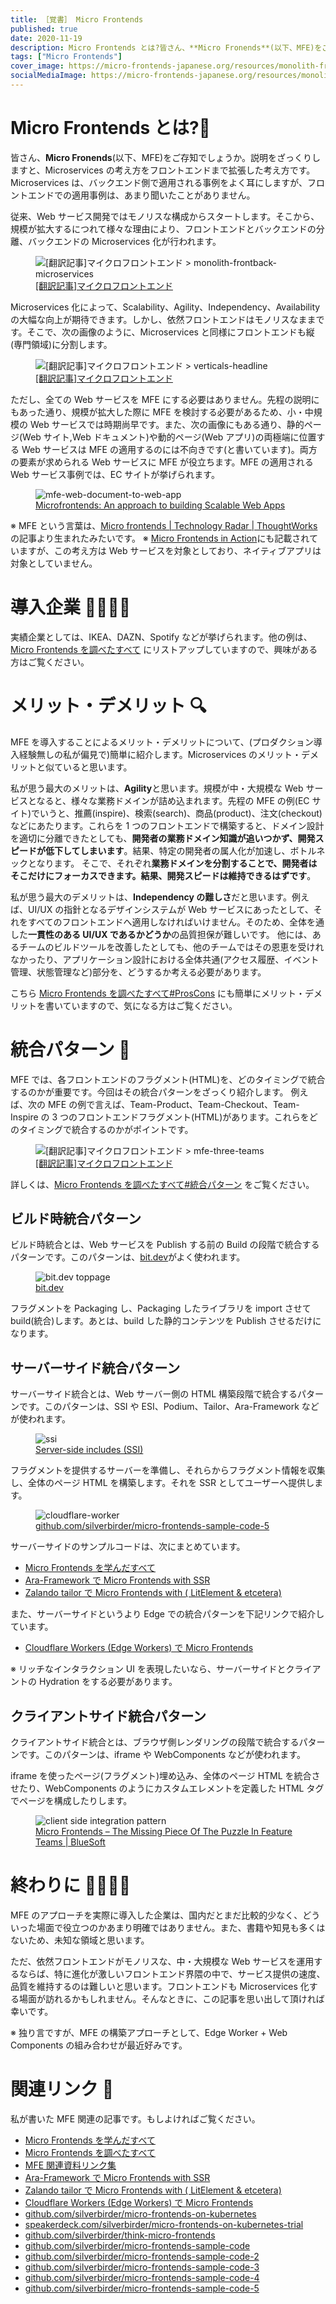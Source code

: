 ```yaml
---
title: ［覚書］ Micro Frontends
published: true
date: 2020-11-19
description: Micro Frontends とは?皆さん、**Micro Fronends**(以下、MFE)をご存知でしょうか。説明をざっくりしますと、Microservicesの考え方をフロントエンドまで拡張した考え方です。Microservicesは、バックエンド側で適用される事例をよく耳にしますが、フロントエンドでの適用事例は、あまり聞いたことがありません。
tags: ["Micro Frontends"]
cover_image: https://micro-frontends-japanese.org/resources/monolith-frontback-microservices.png
socialMediaImage: https://micro-frontends-japanese.org/resources/monolith-frontback-microservices.png
---
```



# Micro Frontends とは?🤔

皆さん、**Micro Fronends**(以下、MFE)をご存知でしょうか。説明をざっくりしますと、Microservices の考え方をフロントエンドまで拡張した考え方です。Microservices は、バックエンド側で適用される事例をよく耳にしますが、フロントエンドでの適用事例は、あまり聞いたことがありません。

従来、Web サービス開発ではモノリスな構成からスタートします。そこから、規模が拡大するにつれて様々な理由により、フロントエンドとバックエンドの分離、バックエンドの Microservices 化が行われます。

<figure title="[翻訳記事]マイクロフロントエンド > monolith-frontback-microservices">
  <Image
    src="https://micro-frontends-japanese.org/resources/monolith-frontback-microservices.png"
    width={1278}
    height={499}
    layout="constrained"
    alt="[翻訳記事]マイクロフロントエンド > monolith-frontback-microservices"
  />
  <figcaption>
    <a href="https://micro-frontends-japanese.org/">
      [翻訳記事]マイクロフロントエンド
    </a>
  </figcaption>
</figure>

Microservices 化によって、Scalability、Agility、Independency、Availability の大幅な向上が期待できます。しかし、依然フロントエンドはモノリスなままです。そこで、次の画像のように、Microservices と同様にフロントエンドも縦(専門領域)に分割します。

<figure title="[翻訳記事]マイクロフロントエンド > verticals-headline">
  <Image
    src="https://micro-frontends-japanese.org/resources/verticals-headline.png"
    width={920}
    height={509}
    layout="constrained"
    alt="[翻訳記事]マイクロフロントエンド > verticals-headline"
  />
  <figcaption>
    <a href="https://micro-frontends-japanese.org/">
      [翻訳記事]マイクロフロントエンド
    </a>
  </figcaption>
</figure>

ただし、全ての Web サービスを MFE にする必要はありません。先程の説明にもあった通り、規模が拡大した際に MFE を検討する必要があるため、小・中規模の Web サービスでは時期尚早です。また、次の画像にもある通り、静的ページ(Web サイト,Web ドキュメント)や動的ページ(Web アプリ)の両極端に位置する Web サービスは MFE の適用するのには不向きです(と書いています)。両方の要素が求められる Web サービスに MFE が役立ちます。MFE の適用される Web サービス事例では、EC サイトが挙げられます。

<figure title="mfe-web-document-to-web-app">
  <Image
    src="https://res.cloudinary.com/silverbirder/image/upload/v1613832627/silver-birder.github.io/blog/mfe-web-document-to-web-app.png"
    width={612}
    height={261}
    layout="constrained"
    alt="mfe-web-document-to-web-app"
  />
  <figcaption>
    <a href="https://www.linkedin.com/pulse/microfrontends-approach-building-scalable-web-apps-vinci-rufus">
      Microfrontends: An approach to building Scalable Web Apps
    </a>
  </figcaption>
</figure>

※ MFE という言葉は、[Micro frontends | Technology Radar | ThoughtWorks](https://www.thoughtworks.com/radar/techniques/micro-frontends) の記事より生まれたみたいです。
※ [Micro Frontends in Action](https://www.manning.com/books/micro-frontends-in-action)にも記載されていますが、この考え方は Web サービスを対象としており、ネイティブアプリは対象としていません。

# 導入企業 👨‍💼👩‍💼

実績企業としては、IKEA、DAZN、Spotify などが挙げられます。他の例は、[Micro Frontends を調べたすべて](../think_micro_frontends/index.mdx) にリストアップしていますので、興味がある方はご覧ください。

# メリット・デメリット 🔍

MFE を導入することによるメリット・デメリットについて、(プロダクション導入経験無しの私が偏見で)簡単に紹介します。Microservices のメリット・デメリットと似ていると思います。

私が思う最大のメリットは、**Agility**と思います。規模が中・大規模な Web サービスとなると、様々な業務ドメインが詰め込まれます。先程の MFE の例(EC サイト)でいうと、推薦(inspire)、検索(search)、商品(product)、注文(checkout)などにあたります。これらを 1 つのフロントエンドで構築すると、ドメイン設計を適切に分離できたとしても、**開発者の業務ドメイン知識が追いつかず、開発スピードが低下してしまいます**。結果、特定の開発者の属人化が加速し、ボトルネックとなります。
そこで、それぞれ**業務ドメインを分割することで、開発者はそこだけにフォーカスできます。結果、開発スピードは維持できるはずです**。

私が思う最大のデメリットは、**Independency の難しさ**だと思います。例えば、UI/UX の指針となるデザインシステムが Web サービスにあったとして、それをすべてのフロントエンドへ適用しなければいけません。そのため、全体を通した**一貫性のある UI/UX であるかどうか**の品質担保が難しいです。
他には、あるチームのビルドツールを改善したとしても、他のチームではその恩恵を受けれなかったり、アプリケーション設計における全体共通(アクセス履歴、イベント管理、状態管理など)部分を、どうするか考える必要があります。

こちら [Micro Frontends を調べたすべて#ProsCons](../think_micro_frontends/index.mdx#proscons) にも簡単にメリット・デメリットを書いていますので、気になる方はご覧ください。

# 統合パターン 🔮

MFE では、各フロントエンドのフラグメント(HTML)を、どのタイミングで統合するのかが重要です。今回はその統合パターンをざっくり紹介します。
例えば、次の MFE の例で言えば、Team-Product、Team-Checkout、Team-Inspire の 3 つのフロントエンドフラグメント(HTML)があります。これらをどのタイミングで統合するのかがポイントです。

<figure title="[翻訳記事]マイクロフロントエンド > mfe-three-teams">
  <Image
    src="https://micro-frontends-japanese.org/resources/three-teams.png"
    width={1000}
    height={722}
    layout="constrained"
    alt="[翻訳記事]マイクロフロントエンド > mfe-three-teams"
  />
  <figcaption>
    <a href="https://micro-frontends-japanese.org/">
      [翻訳記事]マイクロフロントエンド
    </a>
  </figcaption>
</figure>

詳しくは、[Micro Frontends を調べたすべて#統合パターン](../think_micro_frontends/index.mdx) をご覧ください。

## ビルド時統合パターン

ビルド時統合とは、Web サービスを Publish する前の Build の段階で統合するパターンです。このパターンは、[bit.dev](https://bit.dev)がよく使われます。

<figure title="bit.dev toppage">
  <Image
    src="https://res.cloudinary.com/silverbirder/image/upload/v1693376955/silver-birder.github.io/blog/e74w0sjnj1r0zpzvd5xfvsk7k1bd.png"
    width={1200}
    height={531}
    layout="constrained"
    alt="bit.dev toppage"
  />
  <figcaption>
    <a href="https://bit.dev/">bit.dev</a>
  </figcaption>
</figure>

フラグメントを Packaging し、Packaging したライブラリを import させて build(統合)します。あとは、build した静的コンテンツを Publish させるだけになります。

## サーバーサイド統合パターン

サーバーサイド統合とは、Web サーバー側の HTML 構築段階で統合するパターンです。このパターンは、SSI や ESI、Podium、Tailor、Ara-Framework などが使われます。

<figure title="ssi">
  <Image
    src="https://res.cloudinary.com/silverbirder/image/upload/v1693376958/silver-birder.github.io/blog/ssi1.jpg"
    width={600}
    height={375}
    layout="constrained"
    alt="ssi"
  />
  <figcaption>
    <a href="https://www.st-andrews.ac.uk/itsnew/web/ssi/index.shtml">
      Server-side includes (SSI)
    </a>
  </figcaption>
</figure>

フラグメントを提供するサーバーを準備し、それらからフラグメント情報を収集し、全体のページ HTML を構築します。それを SSR としてユーザーへ提供します。

<figure title="cloudflare-worker">
  <Image
    src="https://res.cloudinary.com/silverbirder/image/upload/v1693376972/silver-birder.github.io/blog/overview.svg"
    width={909}
    height={531}
    layout="constrained"
    alt="cloudflare-worker"
  />
  <figcaption>
    <a href="https://github.com/silverbirder/micro-frontends-sample-code-5">
      github.com/silverbirder/micro-frontends-sample-code-5
    </a>
  </figcaption>
</figure>

サーバーサイドのサンプルコードは、次にまとめています。

- [Micro Frontends を学んだすべて](../microfrontends/index.mdx)
- [Ara-Framework で Micro Frontends with SSR](../ara-framework/index.mdx)
- [Zalando tailor で Micro Frontends with ( LitElement & etcetera)](../tailor/index.mdx)

また、サーバーサイドというより Edge での統合パターンを下記リンクで紹介しています。

- [Cloudflare Workers (Edge Workers) で Micro Frontends](../cloudflare_workers_mfe/index.mdx)

※ リッチなインタラクション UI を表現したいなら、サーバーサイドとクライアントの Hydration をする必要があります。

## クライアントサイド統合パターン

クライアントサイド統合とは、ブラウザ側レンダリングの段階で統合するパターンです。このパターンは、iframe や WebComponents などが使われます。

iframe を使ったページ(フラグメント)埋め込み、全体のページ HTML を統合させたり、WebComponents のようにカスタムエレメントを定義した HTML タグでページを構成したりします。

<figure title="client side integration pattern">
  <Image
    src="https://res.cloudinary.com/silverbirder/image/upload/v1693376976/silver-birder.github.io/blog/Micro-Frontends-11.jpg"
    width={1493}
    height={998}
    layout="constrained"
    alt="client side integration pattern"
  />
  <figcaption>
    <a href="https://bluesoft.com/micro-frontends-the-missing-piece-of-the-puzzle-in-feature-teams/">
      Micro Frontends – The Missing Piece Of The Puzzle In Feature Teams |
      BlueSoft
    </a>
  </figcaption>
</figure>

# 終わりに 👨‍💻👩‍💻

MFE のアプローチを実際に導入した企業は、国内だとまだ比較的少なく、どういった場面で役立つのかあまり明確ではありません。また、書籍や知見も多くはないため、未知な領域と思います。

ただ、依然フロントエンドがモノリスな、中・大規模な Web サービスを運用するならば、特に進化が激しいフロントエンド界隈の中で、サービス提供の速度、品質を維持するのは難しいと思います。フロントエンドも Microservices 化する場面が訪れるかもしれません。そんなときに、この記事を思い出して頂ければ幸いです。

※ 独り言ですが、MFE の構築アプローチとして、Edge Worker + Web Components の組み合わせが最近好みです。

# 関連リンク 🔗

私が書いた MFE 関連の記事です。もしよければご覧ください。

- [Micro Frontends を学んだすべて](../microfrontends/index.mdx)
- [Micro Frontends を調べたすべて](../think_micro_frontends/index.mdx)
- [MFE 関連資料リンク集](https://github.com/silverbirder/think-micro-frontends/blob/master/research/docs/read.md)
- [Ara-Framework で Micro Frontends with SSR](../ara-framework/index.mdx)
- [Zalando tailor で Micro Frontends with ( LitElement & etcetera)](../tailor/index.mdx)
- [Cloudflare Workers (Edge Workers) で Micro Frontends](../cloudflare_workers_mfe/index.mdx)
- [github.com/silverbirder/micro-frontends-on-kubernetes](https://github.com/silverbirder/micro-frontends-on-kubernetes)
- [speakerdeck.com/silverbirder/micro-frontends-on-kubernetes-trial](https://speakerdeck.com/silverbirder/micro-frontends-on-kubernetes-trial)
- [github.com/silverbirder/think-micro-frontends](https://github.com/silverbirder/think-micro-frontends)
- [github.com/silverbirder/micro-frontends-sample-code](https://github.com/silverbirder/micro-frontends-sample-code)
- [github.com/silverbirder/micro-frontends-sample-code-2](https://github.com/silverbirder/micro-frontends-sample-code-2)
- [github.com/silverbirder/micro-frontends-sample-code-3](https://github.com/silverbirder/micro-frontends-sample-code-3)
- [github.com/silverbirder/micro-frontends-sample-code-4](https://github.com/silverbirder/micro-frontends-sample-code-4)
- [github.com/silverbirder/micro-frontends-sample-code-5](https://github.com/silverbirder/micro-frontends-sample-code-5)
